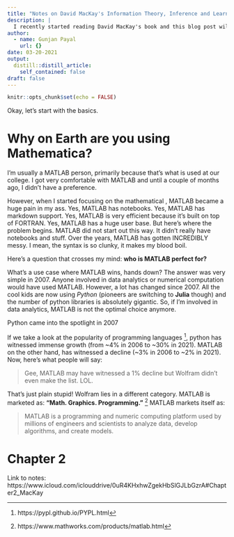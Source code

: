 ```yaml
---
title: "Notes on David MacKay's Information Theory, Inference and Learning Algorithms"
description: |
  I recently started reading David MacKay's book and this blog post will contain my notes and thoughts on the book. I plan on using Mathematica for basic plotting and calculations.
author:
  - name: Gunjan Payal
    url: {}
date: 03-20-2021
output:
  distill::distill_article:
    self_contained: false
draft: false
---
```



```r
knitr::opts_chunk$set(echo = FALSE)
```

Okay, let's start with the basics.

# Why on Earth are you using Mathematica?
I'm usually a MATLAB person, primarily because that's what is used at our college. I got very comfortable with MATLAB and until a couple of months ago, I didn't have a preference. 

However, when I started focusing on the mathematical , MATLAB became a huge pain in my ass. Yes, MATLAB has notebooks. Yes, MATLAB has markdown support. Yes, MATLAB is very efficient because it's built on top of FORTRAN. Yes, MATLAB has a huge user base. But here's where the problem begins. MATLAB did not start out this way. It didn't really have notebooks and stuff. Over the years, MATLAB has gotten INCREDIBLY messy. I mean, the syntax is so clunky, it makes my blood boil.

Here's a question that crosses my mind: **who is MATLAB perfect for?**

What's a use case where MATLAB wins, hands down? The answer was very simple in 2007. Anyone involved in data analytics or numerical computation would have used MATLAB. However, a lot has changed since 2007. All the cool kids are now using *Python* (pioneers are switching to **Julia** though) and the number of python libraries is absolutely gigantic. So, if I'm involved in data analytics, MATLAB is not the optimal choice anymore.

<aside>Python came into the spotlight in 2007</aside>

If we take a look at the popularity of programming languages ^[https://pypl.github.io/PYPL.html], python has witnessed immense growth (from ~4% in 2006 to ~30% in 2021). MATLAB on the other hand, has witnessed a decline (~3% in 2006 to ~2% in 2021). Now, here's what people will say: 

> Gee, MATLAB may have witnessed a 1% decline but Wolfram didn't even make the list. LOL.

That's just plain stupid! Wolfram lies in a different category. MATLAB is marketed as: **"Math. Graphics. Programming."** ^[https://www.mathworks.com/products/matlab.html] MATLAB markets itself as:

>MATLAB is a programming and numeric computing platform used by millions of engineers and scientists to analyze data, develop algorithms, and create models.

# Chapter 2

Link to notes: https://www.icloud.com/iclouddrive/0uR4KHxhwZgekHbSlGJLbGzrA#Chapter2_MacKay
















